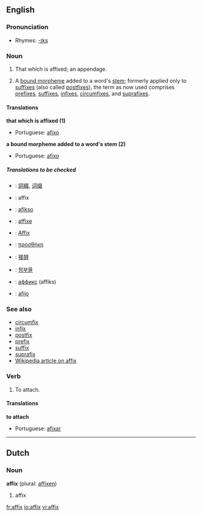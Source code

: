 {{see|Affix}}
==English==

===Pronunciation===
*Rhymes: [[Rhymes:English:-ɪks|-ɪks]]

===Noun===
{{en-noun|es}}
#That which is affixed; an appendage.
#{{linguistics}} A [[bound morpheme]] added to a word's [[stem]]; formerly applied only to [[suffix]]es (also called [[postfix]]es), the term as now used comprises [[prefix]]es, [[suffix]]es, [[infix]]es, [[circumfix]]es, and [[suprafix]]es.

====Translations====
'''that which is affixed (1)'''
{{top}}
{{mid}}
*Portuguese: [[afixo]] {{m}}
{{bottom}}

'''a bound morpheme added to a word's stem (2)'''
{{top}}
{{mid}}
*Portuguese: [[afixo]] {{m}}
{{bottom}}

=====Translations to be checked=====
{{checktrans}}
{{top}}
*{{ttbc|Chinese}}: [[詞綴]], [[词缀]]
*{{ttbc|Dutch}}: affix {{n}}
*{{ttbc|Esperanto}}: [[afikso]]
*{{ttbc|French}}: [[affixe]]
*{{ttbc|German}}: [[Affix]] {{n}}
{{mid}}
*{{ttbc|Greek}}: [[προσθήκη]] {{f}}
*{{ttbc|Japanese}}: [[接辞]]
*{{ttbc|Korean}}: [[첨부물]]
*{{ttbc|Russian}}: [[аффикс]] {{n}} (affiks)
*{{ttbc|Spanish}}: [[afijo]] {{m}}
{{bottom}}

===See also===
*[[circumfix]]
*[[infix]]
*[[postfix]]
*[[prefix]]
*[[suffix]]
*[[suprafix]]
*[[w:Affix|Wikipedia article on affix]]

===Verb===
{{en-verb|affix|es}}
# To attach.

====Translations====
'''to attach'''
{{top}}
{{mid}}
*Portuguese: [[afixar]]
{{bottom}}

----

==Dutch==
===Noun===
'''affix''' {{n}} (plural: [[affixen]])

# affix

[[fr:affix]]
[[io:affix]]
[[vi:affix]]
